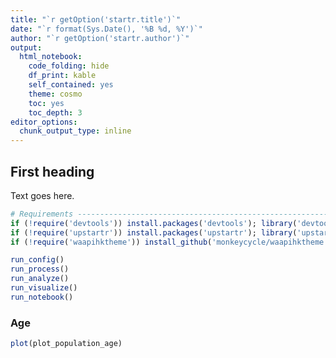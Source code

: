 ```yaml
---
title: "`r getOption('startr.title')`"
date: "`r format(Sys.Date(), '%B %d, %Y')`"
author: "`r getOption('startr.author')`"
output:
  html_notebook:
    code_folding: hide
    df_print: kable
    self_contained: yes
    theme: cosmo
    toc: yes
    toc_depth: 3
editor_options: 
  chunk_output_type: inline
---
```


## First heading

Text goes here.

```r
# Requirements ------------------------------------------------------------
if (!require('devtools')) install.packages('devtools'); library('devtools')
if (!require('upstartr')) install.packages('upstartr'); library('upstartr')
if (!require('waapihktheme')) install_github('monkeycycle/waapihktheme', force=TRUE); library('waapihktheme')

run_config()
run_process()
run_analyze()
run_visualize()
run_notebook()

```



### Age
```r

plot(plot_population_age)

```
